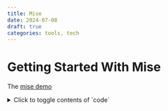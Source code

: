 ```yaml
---
title: Mise
date: 2024-07-08
draft: true
categories: tools, tech
---
```


# Getting Started With Mise

The [mise demo](https://github.com/jdx/mise?tab=readme-ov-file#30-second-demo)

<details>
<summary>Click to toggle contents of `code`</summary>

```
CODE!
```
</details>
